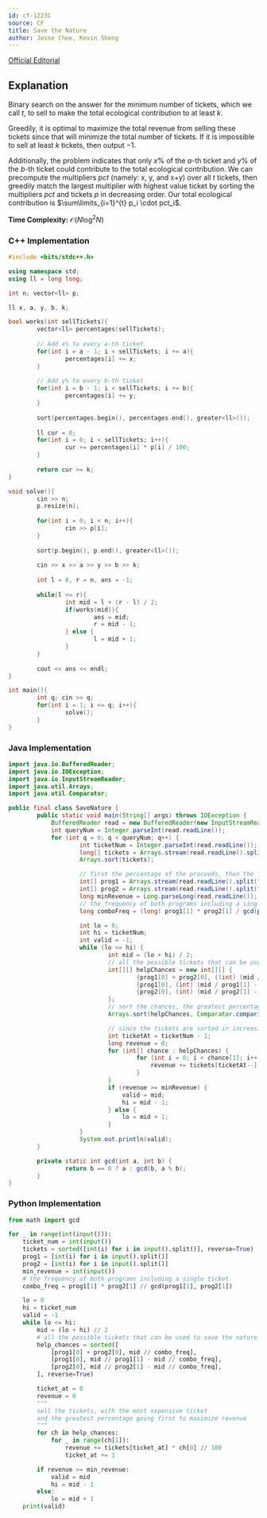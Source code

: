 ```yaml
---
id: cf-1223C
source: CF
title: Save the Nature
author: Jesse Choe, Kevin Sheng
---
```


[Official Editorial](https://codeforces.com/blog/entry/66993)

## Explanation

Binary search on the answer for the minimum number of tickets, which we call $t$, to sell to make the total ecological contribution to at least $k$. 

Greedily, it is optimal to maximize the total revenue from selling these tickets since that will minimize the total number of tickets. If it is impossible to sell at least $k$ tickets, then output $-1$.

Additionally, the problem indicates that only $x\%$ of the $a$-th ticket and $y\%$ of the $b$-th ticket could contribute to the total ecological contribution. We can precompute the multipliers $pct$ (namely: x, y, and x+y) over all $t$ tickets, then greedily match the largest multiplier with highest value ticket by sorting the multipliers $pct$ and tickets $p$ in decreasing order. Our total ecological contribution is $\sum\limits_{i=1}^{t} p_i \cdot pct_i$.


**Time Complexity:** $\mathcal{O}(N\log^2 N)$

<LanguageSection>

<CPPSection>

### C++ Implementation

```cpp
#include <bits/stdc++.h>

using namespace std;
using ll = long long;

int n; vector<ll> p;

ll x, a, y, b, k;

bool works(int sellTickets){
		vector<ll> percentages(sellTickets);
		
		// Add x% to every a-th ticket.
		for(int i = a - 1; i < sellTickets; i += a){
				percentages[i] += x;
		}
		
		// Add y% to every b-th ticket
		for(int i = b - 1; i < sellTickets; i += b){
				percentages[i] += y;
		}
		
		sort(percentages.begin(), percentages.end(), greater<ll>());
		
		ll cur = 0;
		for(int i = 0; i < sellTickets; i++){
				cur += percentages[i] * p[i] / 100;
		}
		
		return cur >= k;
}

void solve(){
		cin >> n;
		p.resize(n);
		
		for(int i = 0; i < n; i++){
				cin >> p[i];
		}
		
		sort(p.begin(), p.end(), greater<ll>());
		
		cin >> x >> a >> y >> b >> k;
		
		int l = 0, r = n, ans = -1;
		
		while(l <= r){
				int mid = l + (r - l) / 2;
				if(works(mid)){
						ans = mid;
						r = mid - 1;
				} else {
						l = mid + 1;
				}
		}
		
		cout << ans << endl;
}

int main(){
		int q; cin >> q;
		for(int i = 1; i <= q; i++){
				solve();
		}
}
```

</CPPSection>

<JavaSection>
    
### Java Implementation

```java
import java.io.BufferedReader;
import java.io.IOException;
import java.io.InputStreamReader;
import java.util.Arrays;
import java.util.Comparator;

public final class SaveNature {
		public static void main(String[] args) throws IOException {
			BufferedReader read = new BufferedReader(new InputStreamReader(System.in));
			int queryNum = Integer.parseInt(read.readLine());
			for (int q = 0; q < queryNum; q++) {
					int ticketNum = Integer.parseInt(read.readLine());
					long[] tickets = Arrays.stream(read.readLine().split(" ")).mapToLong(Long::parseLong).toArray();
					Arrays.sort(tickets);

					// first the percentage of the proceeds, then the frequency
					int[] prog1 = Arrays.stream(read.readLine().split(" ")).mapToInt(Integer::parseInt).toArray();
					int[] prog2 = Arrays.stream(read.readLine().split(" ")).mapToInt(Integer::parseInt).toArray();
					long minRevenue = Long.parseLong(read.readLine());
					// the frequency of both programs including a single ticket
					long comboFreq = (long) prog1[1] * prog2[1] / gcd(prog1[1], prog2[1]);

					int lo = 0;
					int hi = ticketNum;
					int valid = -1;
					while (lo <= hi) {
							int mid = (lo + hi) / 2;
							// all the possible tickets that can be used to save the nature
							int[][] helpChances = new int[][] {
									{prog1[0] + prog2[0], ((int) (mid / comboFreq))},
									{prog1[0], (int) (mid / prog1[1] - mid / comboFreq)},
									{prog2[0], (int) (mid / prog2[1] - mid / comboFreq)}
							};
							// sort the chances, the greatest percentage going first
							Arrays.sort(helpChances, Comparator.comparingInt(c -> -c[0]));

							// since the tickets are sorted in increasing order, we go in reverse
							int ticketAt = ticketNum - 1;
							long revenue = 0;
							for (int[] chance : helpChances) {
									for (int i = 0; i < chance[1]; i++) {
										revenue += tickets[ticketAt--] * chance[0] / 100;
									}
							}
							if (revenue >= minRevenue) {
								valid = mid;
								hi = mid - 1;
							} else {
								lo = mid + 1;
							}
					}
					System.out.println(valid);
		}

		private static int gcd(int a, int b) {
				return b == 0 ? a : gcd(b, a % b);
		}
}
```

</JavaSection>

<PySection>
    
### Python Implementation

```py
from math import gcd

for _ in range(int(input())):
	ticket_num = int(input())
	tickets = sorted([int(i) for i in input().split()], reverse=True)
	prog1 = [int(i) for i in input().split()]
	prog2 = [int(i) for i in input().split()]
	min_revenue = int(input())
	# the frequency of both programs including a single ticket
	combo_freq = prog1[1] * prog2[1] // gcd(prog1[1], prog2[1])

	lo = 0
	hi = ticket_num
	valid = -1
	while lo <= hi:
		mid = (lo + hi) // 2
		# all the possible tickets that can be used to save the nature
		help_chances = sorted([
			[prog1[0] + prog2[0], mid // combo_freq],
			[prog1[0], mid // prog1[1] - mid // combo_freq],
			[prog2[0], mid // prog2[1] - mid // combo_freq],
		], reverse=True)

		ticket_at = 0
		revenue = 0
		"""
		sell the tickets, with the most expensive ticket
		and the greatest percentage going first to maximize revenue
		"""
		for ch in help_chances:
			for _ in range(ch[1]):
				revenue += tickets[ticket_at] * ch[0] // 100
				ticket_at += 1

		if revenue >= min_revenue:
			valid = mid
			hi = mid - 1
		else:
			lo = mid + 1
	print(valid)
```
    
</PySection>

</LanguageSection>
